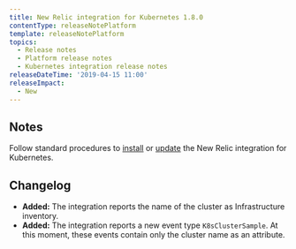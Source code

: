 ```yaml
---
title: New Relic integration for Kubernetes 1.8.0
contentType: releaseNotePlatform
template: releaseNotePlatform
topics:
  - Release notes
  - Platform release notes
  - Kubernetes integration release notes
releaseDateTime: '2019-04-15 11:00'
releaseImpact:
  - New
---
```


## Notes

Follow standard procedures to [install](/docs/integrations/host-integrations/host-integrations-list/kubernetes-monitoring-integration#install) or [update](/docs/integrations/host-integrations/host-integrations-list/kubernetes-monitoring-integration#update) the New Relic integration for Kubernetes.

## Changelog

* **Added:** The integration reports the name of the cluster as Infrastructure inventory.
* **Added:** The integration reports a new event type `K8sClusterSample`. At this moment, these events contain only the cluster name as an attribute.
